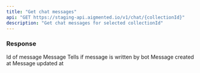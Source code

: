 ```yaml
---
title: "Get chat messages"
api: "GET https://staging-api.aigmented.io/v1/chat/{collectionId}"
description: "Get chat messages for selected collectionId"
---
```


### Response

<ResponseField name="messages array">

<Expandable title="objects">

<ResponseField name="id" type="number">
  Id of message
</ResponseField>

<ResponseField name="message" type="string">
  Message
</ResponseField>

<ResponseField name="answer" type="boolean">
  Tells if message is written by bot
</ResponseField>

<ResponseField name="created_at" type="string">
  Message created at
</ResponseField>

<ResponseField name="updated_at" type="string">
  Message updated at
</ResponseField>

</Expandable>

</ResponseField>